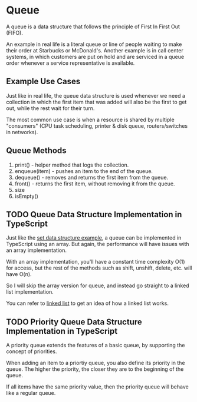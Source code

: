 # Queue

A queue is a data structure that follows the principle of First In First Out (FIFO).

An example in real life is a literal queue or line of people waiting to make their order at Starbucks or McDonald's. Another example is in call center systems, in which customers are put on hold and are serviced in a queue order whenever a service representative is available.

## Example Use Cases

Just like in real life, the queue data structure is used whenever we need a collection in which the first item that was added will also be the first to get out, while the rest wait for their turn.

The most common use case is when a resource is shared by multiple "consumers" (CPU task scheduling, printer & disk queue, routers/switches in networks).

## Queue Methods

1. print() - helper method that logs the collection.
2. enqueue(item) - pushes an item to the end of the queue.
3. dequeue() - removes and returns the first item from the queue.
4. front() - returns the first item, without removing it from the queue.
5. size
6. isEmpty()

## TODO Queue Data Structure Implementation in TypeScript

Just like the [set data structure example](https://dsa-cheatsheet.vercel.app/data-structures/set), a queue can be implemented in TypeScript using an array. But again, the performance will have issues with an array implementation.

With an array implementation, you'll have a constant time complexity O(1) for access, but the rest of the methods such as shift, unshift, delete, etc. will have O(n).

So I will skip the array version for queue, and instead go straight to a linked list implementation.

You can refer to [linked list](https://dsa-cheatsheet.vercel.app/data-structures/linked-list) to get an idea of how a linked list works.

## TODO Priority Queue Data Structure Implementation in TypeScript

A priority queue extends the features of a basic queue, by supporting the concept of priorities.

When adding an item to a priortiy queue, you also define its priority in the queue. The higher the priority, the closer they are to the beginning of the queue.

If all items have the same priority value, then the priority queue will behave like a regular queue.